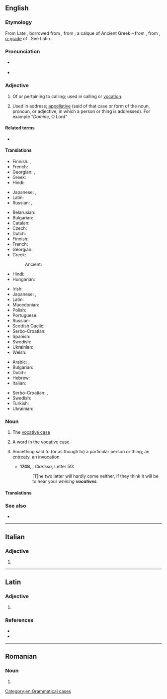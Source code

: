 ==English==
{{wikipedia|Vocative case}}

===Etymology===
From Late {{inh|en|enm}}, borrowed from {{bor|en|frm|vocatif}}, from {{der|en|la|vocātīvus||for calling}}; a calque of Ancient Greek {{m|grc|κλητῐκή||for calling; vocative case}} &ndash; from {{m|la|voco|vocāre|to call}}, from {{der|en|ine-pro||*wokʷ-}}, [[o-grade]] of {{m|ine-pro|*wekʷ-|t=give vocal utterance, speak}}. See Latin {{m|la|vōx}}.

===Pronunciation===
* {{a|GenAm}} {{IPA|en|/ˈvɑkətɪv/}}
* {{a|RP}} {{IPA|en|/ˈvɒkətɪv/}}

===Adjective===
{{en-adj}}

# Of or pertaining to calling; used in calling or [[vocation]].
# {{lb|en|grammar}} Used in address; [[appellative]] (said of that case or form of the noun, pronoun, or adjective, in which a person or thing is addressed). For example "''Domine'', O Lord"

====Related terms====
* {{l|en|vocal}}

====Translations====
{{trans-top|of or pertaining to calling}}
* Finnish: {{t|fi|kutsumuksellinen}}, {{t|fi|kutsumus|alt=kutsumus-}}
* French: {{t+|fr|vocationnel}}
* Georgian: {{t+|ka|წოდებითი}}, {{t|ka|მოწოდებითი}}
* Greek: {{t+|el|κλητικός|}}
* Hindi: {{t+|hi|संबोधित|sc=Deva}}
{{trans-mid}}
* Japanese: {{t|ja|天職の|tr=tenshoku no}}, {{t|ja|天職|tr=tenshoku no|alt=天職の}}
* Latin: {{t|la|vocātīvus}}
* Russian: {{t+|ru|призыва́ющий|}}, {{t+|ru|зову́щий|}}
{{trans-bottom}}

{{trans-top|grammar: used in address}}
* Belarusian: {{t|be|клі́чны}}
* Bulgarian: {{t|bg|зва́телен}}
* Catalan: {{t+|ca|vocatiu}}
* Czech: {{t|cs|vokativní}}
* Dutch: {{t+|nl|vocatief|m}}
* Finnish: {{t|fi|vokatiivinen}}
* French: {{t+|fr|vocatif|m}}
* Georgian: {{t+|ka|წოდებითი}}
* Greek: {{t+|el|κλητικός|}}
*: Ancient: {{t|grc|κλητικός}}
* Hindi: {{t+|hi|संबोधित|sc=Deva}}
* Hungarian: {{t+|hu|megszólító}}
{{trans-mid}}
* Irish: {{t+|ga|gairmeach}}
* Japanese: {{t|ja|呼格の|tr=kokaku no}}, {{t+|ja|呼格|tr=kokaku no|alt=呼格の}}
* Latin: {{t|la|vocātīvus}}
* Macedonian: {{t|mk|вокатив|m}}
* Polish: {{t+|pl|wołacz|m}}
* Portuguese: {{t+|pt|vocativo}}
* Russian: {{t+|ru|зва́тельный|}}
* Scottish Gaelic: {{t|gd|gairmeach}}
* Serbo-Croatian: {{t+|sh|vokativan}}
* Spanish: {{t+|es|vocativo}}
* Swedish: {{t+|sv|vokativ}}
* Ukrainian: {{t+|uk|кли́чний}}
* Welsh: {{t|cy|cyfarchol}}
{{trans-bottom}}

{{checktrans-top}}
* Arabic: {{t-check|ar|مُنَادَى}}, {{t-check|ar|نَدَائِيّ}}
* Bulgarian: {{t-check|bg|зва́телен}}
* Dutch: {{t+check|nl|roeper|m}}
* Hebrew: {{t-check|he|של יחסת פנייה|f|tr=šel yakhasat peniyah|sc=Hebr}}
* Italian: {{t+check|it|vocativo}}
{{trans-mid}}
* Serbo-Croatian: {{t-check|sh|вокативни}}, {{t-check|sh|vokativni}}
* Swedish: {{t+check|sv|vokativ}}
* Turkish: {{t+check|tr|vokatif}}
* Ukrainian: {{t+check|uk|кличний}}
{{trans-bottom}}

===Noun===
{{en-noun}}

# {{lb|en|grammar}} The [[vocative case]]
# {{lb|en|grammar}} A word in the [[vocative case]]
# {{lb|en|rare}} Something said to (or as though to) a particular person or thing; an [[entreaty]], an [[invocation]]. 
#*'''1748''', {{w|Samuel Richardson}}, ''Clarissa'', Letter 50:
#*:[T]he two latter will hardly come neither, if they think it will be to hear your ''whining '''vocatives'''''.

====Translations====
{{trans-see|grammatical case|vocative case}}

===See also===
* {{l|en|interjection}}

[[Category:en:Grammatical cases]]

----

==Italian==

===Adjective===
{{head|it|adjective form}}

# {{feminine plural of|it|vocativo}}

----

==Latin==

===Adjective===
{{la-adj-form|vocātīve}}

# {{inflection of|la|vocātīvus||voc|m|s}}

===References===
* {{R:L&S}}
* {{R:Gaffiot}}

----

==Romanian==

===Noun===
{{head|ro|noun form|g=n-p}}

# {{plural of|ro|vocativ}}